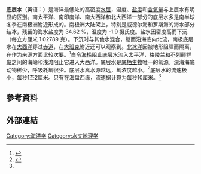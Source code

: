'''底层水'''（英语：{{lang|en|bottom water}}）是海洋最低处的高密度[[水层|水层]]，温度、[[盐度|盐度]]和[[含氧量|含氧量]]与上层水有明显的区别。南太平洋、南印度洋、南大西洋和北大西洋一部分的底层水多是南半球冬季在南极洲附近形成的。南极洲大陆架上，特别是威德尔海和罗斯海的海水部分结冰，残留的海水盐度为 34.62 %，温度为 -1.9 摄氏度。盐水因密度高而下沉（每立方厘米 1.02789 克）。下沉时与其他水混合，继而沿海底向北流，南极底层水在[[大西洋|大西洋]]穿过[[赤道|赤道]]，在[[大班克|大班克]]附近还可以观察到。[[北冰洋|北冰洋]]因被地形阻障而隔离，在作为来源方面比较次要。<ref name="CEB"> {{Cite book | author = 中国大百科全书出版社编辑部编译,美国不列颠百科全书公司亚洲出版物发展部编写 | title = 简明不列颠百科全书 第2卷 | location = 北京 | publisher = 中国大百科全书出版社 | date = 1991 | pages = 575 | ISBN = 7-5000-0309-9 | accessdate = 2016年10月3日 | language = 中文 }} </ref>[[白令海槛|白令海槛]]阻止底层水流入太平洋，[[格陵兰|格陵兰]]和[[不列颠群岛|不列颠群岛]]之间的海岭和浅滩阻止它进入大西洋。底层水是[[底栖生物|底栖生物]]唯一的氧源。深海海底动物稀少，呼吸耗氧很少。底层水离水源越远，氧浓度越小。<ref name="NewCEB"> {{Cite book | author = 中国大百科全书出版社编辑部编译,美国不列颠百科全书公司亚洲出版物发展部编写 | title = 不列颠百科全书(国际中文版) 第3卷 | location = 北京 | publisher = 中国大百科全书出版社 | date = 2007 | pages = 70 | ISBN = 978-7-5000-7604-9 | accessdate = 2016年10月3日 | language = 中文 }} </ref>底层水的流速极小，每秒1至2厘米。只有在海盘西缘，流速据计算为每秒10厘米。<ref name="CEB"/>

== 參考資料 ==
<!--- 參見https://zh.wikipedia.org/wiki/Wikipedia:%E8%84%9A%E6%B3%A8以獲知如何使用<ref></ref>標籤來插入參考資料，它们會自動顯示在下方。 -->
<!-- 參考資料為維基百科中非常重要的一環，請確保您加入的「每一句話」都是出自於某個來源，並請加入該句話後使用<ref>來源</ref>的方式標註來源-->
{{Reflist|2}}

== 外部連結 ==
<!-- 請放與主題直接相關的網站，格式為 [網址 顯示說明]-->

<!--- 分類 --->

[[Category:海洋学|Category:海洋学]]
[[Category:水文地理学|Category:水文地理学]]